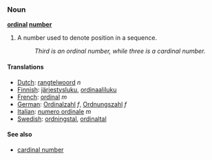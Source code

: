 ===Noun===
'''[[ordinal]] [[number]]'''

# A number used to denote position in a sequence.
#: ''Third is an ordinal number, while three is a cardinal number.''

====Translations====
*[[Dutch]]: [[rangtelwoord]] ''n''
*[[Finnish]]: [[järjestysluku]], [[ordinaaliluku]]
*[[French]]: [[ordinal]] ''m''
*[[German]]: [[Ordinalzahl]] ''f'', [[Ordnungszahl]] ''f''
*[[Italian]]: [[numero ordinale]] ''m''
*[[Swedish]]: [[ordningstal]], [[ordinaltal]]

====See also====
*[[cardinal number]]